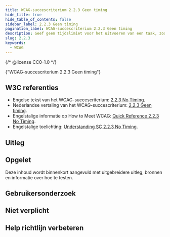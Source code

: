```yaml
---
title: WCAG-succescriterium 2.2.3 Geen timing
hide_title: true
hide_table_of_contents: false
sidebar_label: 2.2.3 Geen timing
pagination_label: WCAG-succescriterium 2.2.3 Geen timing
description: Geef geen tijdslimiet voor het uitvoeren van een taak, zoals het invullen van een formulier of het lezen van de tekst in een carrousel.
slug: 2.2.3
keywords:
  - WCAG
---
```


{/* @license CC0-1.0 */}


<WcagHeadingGroup level={1} conformanceLevel="Niveau AAA">
  {"WCAG-succescriterium 2.2.3 Geen timing"}
</WcagHeadingGroup>

## W3C referenties

- Engelse tekst van het WCAG-succescriterium: [<span lang="en">2.2.3 No Timing</span>](https://www.w3.org/TR/WCAG22/#no-timing).
- Nederlandse vertaling van het WCAG-succescriterium: [2.2.3 Geen timing](https://www.w3.org/Translations/WCAG22-nl/#geen-timing).
- Engelstalige informatie op <span lang="en">How to Meet WCAG</span>: [<span lang="en">Quick Reference 2.2.3 No Timing</span>](https://www.w3.org/WAI/WCAG22/quickref/#no-timing).
- Engelstalige toelichting: [<span lang="en">Understanding SC 2.2.3 No Timing</span>](https://www.w3.org/WAI/WCAG22/Understanding/no-timing).

## Uitleg

<Summary />

## Opgelet

Deze inhoud wordt binnenkort aangevuld met uitgebreidere uitleg, bronnen en informatie over hoe te testen.

## Gebruikersonderzoek

<CTAGebruikersonderzoek />

## Niet verplicht

<SpotlightSection>
  <Markdown omitH1 headinglevel={3}>
    <Disclaimer />
  </Markdown>
</SpotlightSection>

## Help richtlijn verbeteren

<Markdown omitH1 headinglevel={3}>
  <WCAGFooterInfo />
</Markdown>
